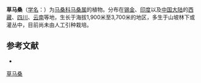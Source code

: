 {{Speciesbox
| name = 草马桑
| status = 
| status_system = 
| image = 
| genus = Coriaria
| species = terminalis
| authority = Hemsl.
}}

'''草马桑'''（[[学名|学名]]：{{lang|la|''Coriaria terminalis''}}）为[[马桑科|马桑科]][[马桑属|马桑属]]的植物。分布在[[锡金|锡金]]、[[印度|印度]]以及[[中国大陆|中国大陆]]的[[西藏|西藏]]、[[四川|四川]]、[[云南|云南]]等地，生长于海拔1,900米至3,700米的地区，多生于山坡林下或灌丛中，目前尚未由人工引种栽培。

== 参考文献 ==
<div class="references-small">
* {{cite web| url =http://www.bioinfo.cn/db05/KmzwSpecies.php?action=view&id=5721| title =草马桑| work =《中国高等植物数据库全库》| publisher =中国科学院微生物研究所| author =昆明植物研究所| accessdate =2009-02-26| archive-date =2018-06-28| archive-url =https://web.archive.org/web/20180628204035/http://www.bioinfo.cn/db05/KmzwSpecies.php?action=view| dead-url =yes}}
</div>
{{Taxonbar|from=Q15232600}}

[[Category:马桑属|草马桑]]


{{植物小作品}}